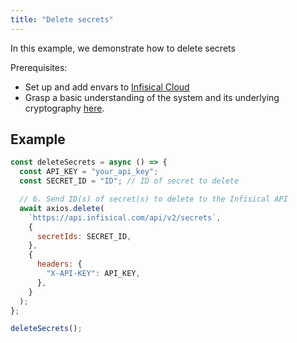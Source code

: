 ```yaml
---
title: "Delete secrets"
---
```


In this example, we demonstrate how to delete secrets

Prerequisites:

- Set up and add envars to [Infisical Cloud](https://app.infisical.com)
- Grasp a basic understanding of the system and its underlying cryptography [here](/api-reference/overview/introduction).

## Example

```js
const deleteSecrets = async () => {
  const API_KEY = "your_api_key";
  const SECRET_ID = "ID"; // ID of secret to delete

  // 6. Send ID(s) of secret(s) to delete to the Infisical API
  await axios.delete(
    `https://api.infisical.com/api/v2/secrets`,
    {
      secretIds: SECRET_ID,
    },
    {
      headers: {
        "X-API-KEY": API_KEY,
      },
    }
  );
};

deleteSecrets();
```
